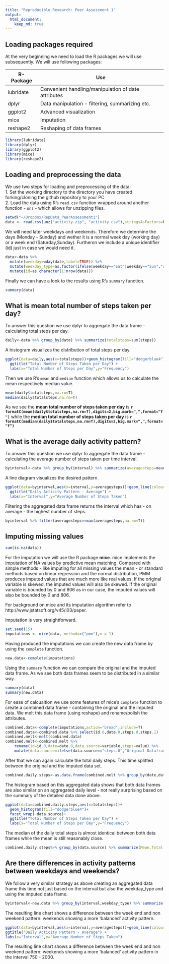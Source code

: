 ```yaml
---
title: "Reproducible Research: Peer Assessment 1"
output: 
  html_document:
    keep_md: true
---
```


## Loading packages required

At the very beginning we need to load the R packages we will use subsequently. We will use following packages:  

R-Package  | Use
------------- | -------------
lubridate  | Convenient handling/manipulation of date attributes
dplyr  | Data manipulation - filtering, summarizing etc.
ggplot2  | Advanced visualization
mice  | Imputation
reshape2  | Reshaping of data frames


```r
library(lubridate)
library(dplyr)
library(ggplot2)
library(mice)
library(reshape2)
```



## Loading and preprocessing the data

We use two steps for loading and preprocessing of the data:  
1. Set the working directory to the directory you have created forking/cloning the github repository to your PC  
2. Load the data using R's `read.csv` function wrapped around another function - `unz` - which allows for unzipping files.


```r
setwd("~/Dropbox/RepData_PeerAssessment1")
data <- read.csv(unz("activity.zip", "activity.csv"),stringsAsFactors=F)
```

We will need later weekdays and weekends. Therefore we determine the days (Monday - Sunday) and wether it is a normal week day (working day) or a week end (Saturday,Sunday). Furtheron we include a unique identifier (id) just in case we would need it.

```r
data<-data %>% 
  mutate(weekday=wday(date,label=TRUE)) %>% 
  mutate(weekday_type=as.factor(ifelse(weekday=="Sat"|weekday=="Sun","week_end","working_day"))) %>% 
  mutate(id=as.character(1:nrow(data)))
```

Finally we can have a look to the results using R's `summary` function.  

```r
summary(data)
```


## What is mean total number of steps taken per day?

To answer this question we use dplyr to aggregate the data frame - calculating total steps per day. 

```r
daily<-data %>% group_by(date) %>% summarize(totalsteps=sum(steps))
```

A histogram visualizes the distribution of total steps per day.

```r
ggplot(data=daily,aes(x=totalsteps))+geom_histogram(fill="dodgerblue4")+
  ggtitle("Total Number of Steps Taken per Day") +
  labs(x="Total Number of Steps per Day",y="Frequency") 
```


Then we use R's `mean` and `median` function which allows us to calculate the mean respectively median value.  

```r
mean(daily$totalsteps,na.rm=T)
median(daily$totalsteps,na.rm=T)
```

As we see the **mean total number of steps taken per day** is **`r formatC(mean(daily$totalsteps,na.rm=T),digits=2,big.mark=",",format="f")`**   while the **median total number of steps taken per day** is **`r formatC(median(daily$totalsteps,na.rm=T),digits=2,big.mark=",",format="f")`**

## What is the average daily activity pattern?

To answer this question we use dplyr to aggregate the data frame - calculating the average number of steps taken per time interval. 

```r
byinterval<-data %>% group_by(interval) %>% summarize(averagesteps=mean(steps,na.rm=T))
```

A line diagram visualizes the desired pattern.

```r
ggplot(data=byinterval,aes(x=interval,y=averagesteps))+geom_line(colour="dodgerblue4")+
  ggtitle("Daily Acticity Pattern - Average") +
  labs(x="Interval",y="Average Number of Steps Taken") 
```


Filtering the aggregated data frame returns the interval which has - on average - the highest number of steps.

```r
byinterval %>% filter(averagesteps==max(averagesteps,na.rm=T))
```


## Imputing missing values

```r
sum(is.na(data))
```

For the imputation we will use the R package **mice**. mice implements the imputation of NA values by predictive mean matching. Compared with simple methods - like imputing for all missing values the mean - or standard methods based on linear regression and the normal distribution, PMM produces imputed values that are much more like real values. If the original variable is skewed, the imputed values will also be skewed. If the original variable is bounded by 0 and 806 as in our case, the imputed values will also be bounded by 0 and 806.

For background on mice and its imputation algorithm refer to http://www.jstatsoft.org/v45/i03/paper.


Imputation is very straightforward.

```r
set.seed(15)
imputations <- mice(data, method=c("pmm"),m = 1)
```

Having produced the imputations we can create the new data frame by using the `complete` function.  

```r
new.data<-complete(imputations)
```

Using the `summary` function we can compare the original and the imputed data frame. As we see both data frames seem to be distributed in a similar way.

```r
summary(data)
summary(new.data)
```

For ease of calcualtion we use some features of mice's `complete` function to create a combined data frame - containing the original and the imputed data. We melt this data frame (using reshape) and rename/polish the attributes.  

```r
combined.data<-complete(imputations,action="broad",include=T)
combined.data<-combined.data %>% select(id.0,date.0,steps.0,steps.1)
combined.melt<-melt(combined.data)
combined.melt<-combined.melt %>%
    rename(id=id.0,date=date.0,data.source=variable,steps=value) %>%
    mutate(data.source=ifelse(data.source=="steps.0","Original Dataframe","Imputed Dataframe"))

```

After that we can again calculate the total daily steps. This time splitted between the original and the imputed data set.

```r
combined.daily.steps<-as.data.frame(combined.melt %>% group_by(date,data.source) %>% summarize(totalsteps=sum(steps)))

```


The histogram based on this aggregated data shows that both data frames are also similar on an aggregated daily level - not really surprising based on the summary of the detailed data done above.

```r
ggplot(data=combined.daily.steps,aes(x=totalsteps))+
  geom_histogram(fill="dodgerblue4")+
  facet_wrap(~data.source)+
  ggtitle("Total Number of Steps Taken per Day") +
  labs(x="Total Number of Steps per Day",y="Frequency") 
```

The median of the daily total steps is almost identical between both data frames while the mean is still reasonably close.

```r
combined.daily.steps%>% group_by(data.source) %>% summarize(Mean.Total.Daily.Steps=mean(totalsteps,na.rm=T),Median.Total.Daily.Steps=median(totalsteps,na.rm=T))
```


## Are there differences in activity patterns between weekdays and weekends?

We follow a very similar strategy as above creating an aggregated data frame this time not just based on the interval but also the weekday_type and using the imputed data frame. 

```r
byinterval<-new.data %>% group_by(interval,weekday_type) %>% summarize(averagesteps=mean(steps,na.rm=T))
```

The resulting line chart shows a difference between the week end and non weekend pattern: weekends showing a more 'balanced' activity pattern.

```r

ggplot(data=byinterval,aes(x=interval,y=averagesteps))+geom_line(colour="dodgerblue4")+facet_wrap(~weekday_type)+
ggtitle("Daily Acticity Pattern - Average") +
labs(x="Interval",y="Average Number of Steps Taken")

```

The resulting line chart shows a difference between the week end and non weekend pattern: weekends showing a more 'balanced' activity pattern in the interval 750 - 2000.


